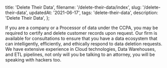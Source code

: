   title: 'Delete Their Data',
  filename: '/delete-their-data/index',
  slug: '/delete-their-data',
  updatedAt: '2021-06-17',
  tags: 'delete-their-data',
  description: 'Delete Their Data',
};

If you are a company or a Processor of data under the CCPA, you may be required
to certify and delete customer records upon request. Our firm is available for
consultations to ensure that you have a data ecosystem that can intelligently,
efficiently, and ethically respond to data deletion requests. We have extensive
experience in Cloud technologies, Data Warehouses, and ETL pipelines, not only
will you be talking to an attorney, you will be speaking with hackers too.
